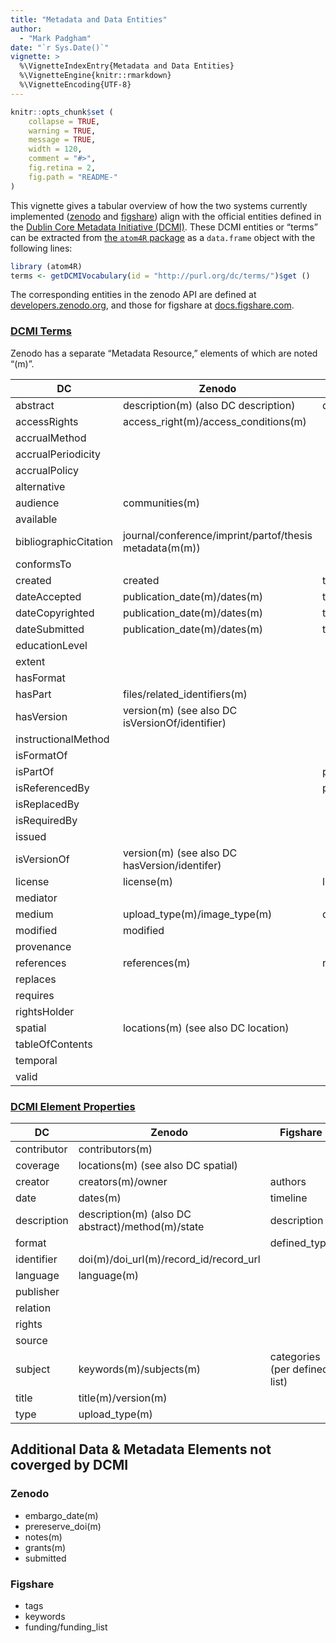 ```yaml
---
title: "Metadata and Data Entities"
author: 
  - "Mark Padgham"
date: "`r Sys.Date()`"
vignette: >
  %\VignetteIndexEntry{Metadata and Data Entities}
  %\VignetteEngine{knitr::rmarkdown}
  %\VignetteEncoding{UTF-8}
---
```


```r
knitr::opts_chunk$set (
    collapse = TRUE,
    warning = TRUE,
    message = TRUE,
    width = 120,
    comment = "#>",
    fig.retina = 2,
    fig.path = "README-"
)
```

This vignette gives a tabular overview of how the two systems currently
implemented ([zenodo](https://zenodo.org) and
[figshare](https://figshare.com/)) align with the official entities defined in
the [Dublin Core Metadata Initiative
(DCMI)](https://www.dublincore.org/specifications/dublin-core/dcmi-terms/).
These DCMI entities or "terms" can be extracted from [the `atom4R`
package](https://github.com/eblondel/atom4R/) as a `data.frame` object with the
following lines:

```r
library (atom4R)
terms <- getDCMIVocabulary(id = "http://purl.org/dc/terms/")$get ()
```

The corresponding entities in the zenodo API are defined at
[developers.zenodo.org](https://developers.zenodo.org/), and those for figshare
at [docs.figshare.com](https://docs.figshare.com/).

### [DCMI Terms](https://www.dublincore.org/specifications/dublin-core/dcmi-terms/#section-2)

Zenodo has a separate "Metadata Resource," elements of which are noted "(m)".

DC | Zenodo | Figshare
--- | --- | ---
abstract | description(m) (also DC description) | description
accessRights | access_right(m)/access_conditions(m) | 
accrualMethod | | 
accrualPeriodicity | | 
accrualPolicy | | 
alternative | | 
audience | communities(m) |
available | | 
bibliographicCitation | journal/conference/imprint/partof/thesis metadata(m(m)) | 
conformsTo | | 
created | created | timeline:firstOnline
dateAccepted | publication_date(m)/dates(m) | timeline
dateCopyrighted | publication_date(m)/dates(m) | timeline
dateSubmitted | publication_date(m)/dates(m) | timeline
educationLevel | | 
extent | | 
hasFormat | | 
hasPart | files/related_identifiers(m) | 
hasVersion | version(m) (see also DC isVersionOf/identifier) | 
instructionalMethod | | 
isFormatOf | | 
isPartOf | | projects/collections
isReferencedBy | | projects/collections
isReplacedBy | | 
isRequiredBy | | 
issued | | 
isVersionOf | version(m) (see also DC hasVersion/identifer) | 
license | license(m) | license
mediator | | 
medium | upload_type(m)/image_type(m) | defined_type
modified | modified | 
provenance | | 
references | references(m) | references
replaces | | 
requires | | 
rightsHolder | | 
spatial | locations(m) (see also DC location) | 
tableOfContents | | 
temporal | | 
valid | | 


### [DCMI Element Properties](https://www.dublincore.org/specifications/dublin-core/dcmi-terms/#section-3)

DC | Zenodo | Figshare
--- | --- | ---
contributor | contributors(m) | 
coverage | locations(m) (see also DC spatial) | 
creator | creators(m)/owner | authors
date | dates(m) | timeline
description | description(m) (also DC abstract)/method(m)/state | description
format | | defined_type
identifier | doi(m)/doi_url(m)/record_id/record_url | 
language | language(m) | 
publisher | | 
relation | | 
rights | | 
source | | 
subject | keywords(m)/subjects(m) | categories (per defined list)
title | title(m)/version(m) | 
type | upload_type(m) | 

## Additional Data & Metadata Elements not coverged by DCMI

### Zenodo

- embargo_date(m)
- prereserve_doi(m)
- notes(m)
- grants(m)
- submitted

### Figshare

- tags
- keywords
- funding/funding_list
